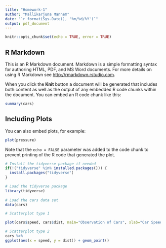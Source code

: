 ---
title: "Homework-1"
author: "Mallikarjuna Mannem"
date: "`r format(Sys.Date(), '%m/%d/%Y')`"
output: pdf_document
---

```{r setup, include=FALSE}
knitr::opts_chunk$set(echo = TRUE, error = TRUE)
```

## R Markdown

This is an R Markdown document. Markdown is a simple formatting syntax for authoring HTML, PDF, and MS Word documents. For more details on using R Markdown see <http://rmarkdown.rstudio.com>.

When you click the **Knit** button a document will be generated that includes both content as well as the output of any embedded R code chunks within the document. You can embed an R code chunk like this:

```{r cars}
summary(cars)
```

## Including Plots

You can also embed plots, for example:

```{r pressure, echo=FALSE}
plot(pressure)
```

Note that the `echo = FALSE` parameter was added to the code chunk to prevent printing of the R code that generated the plot.

```{r scatter}
# Install the tidyverse package if needed
if(!("tidyverse" %in% installed.packages())) {
  install.packages("tidyverse")
}

# Load the tidyverse package
library(tidyverse)
 
# Load the cars data set
data(cars)

# Scatterplot type 1

plot(cars$speed, cars$dist, main="Observation of Cars", xlab="Car Speed", ylab="Car Distance")

# Scatterplot type 2
cars %>%
ggplot(aes(x = speed, y = dist)) + geom_point()
```

